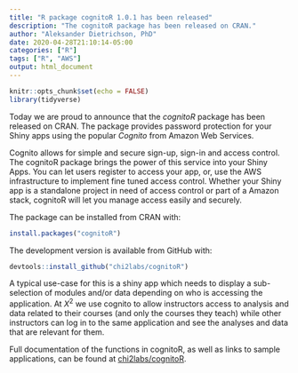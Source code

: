 ```yaml
---
title: "R package cognitoR 1.0.1 has been released"
description: "The cognitoR package has been released on CRAN."
author: "Aleksander Dietrichson, PhD"
date: 2020-04-28T21:10:14-05:00
categories: ["R"]
tags: ["R", "AWS"]
output: html_document
---
```


```r
knitr::opts_chunk$set(echo = FALSE)
library(tidyverse)
```

Today we are proud to announce that the *cognitoR* package has been released on CRAN.
The package provides password protection for your Shiny apps using the popular *Cognito* from Amazon Web Services.

Cognito allows for simple and secure sign-up, sign-in and access control. The cognitoR package brings the power of this  service into your Shiny Apps. You can let users register to access your app, or, use the AWS infrastructure to implement fine tuned access control. Whether your Shiny app is a standalone project in need of access control or part of a Amazon stack, cognitoR will let you manage access easily and securely.  


The package can be installed from CRAN with:

``` r
install.packages("cognitoR")
```

The development version is available from GitHub with:

``` r
devtools::install_github("chi2labs/cognitoR")
```

A typical use-case for this is a shiny app which needs to display a sub-selection of modules and/or data depending on who is accessing the application. At $X^2$ we use cognito to allow instructors access to analysis and data related to their courses (and only the courses they teach) while other instructors can log in to the same application and see the analyses and data that are relevant for them.


Full documentation of the functions in cognitoR, as well as links to sample applications, can be found at [chi2labs/cognitoR](https://github.com/chi2labs/cognitoR).

